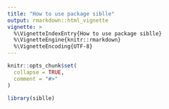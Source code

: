 ```yaml
---
title: "How to use package siblle"
output: rmarkdown::html_vignette
vignette: >
  %\VignetteIndexEntry{How to use package siblle}
  %\VignetteEngine{knitr::rmarkdown}
  %\VignetteEncoding{UTF-8}
---
```


```r
knitr::opts_chunk$set(
  collapse = TRUE,
  comment = "#>"
)
```

```r
library(siblle)
```
